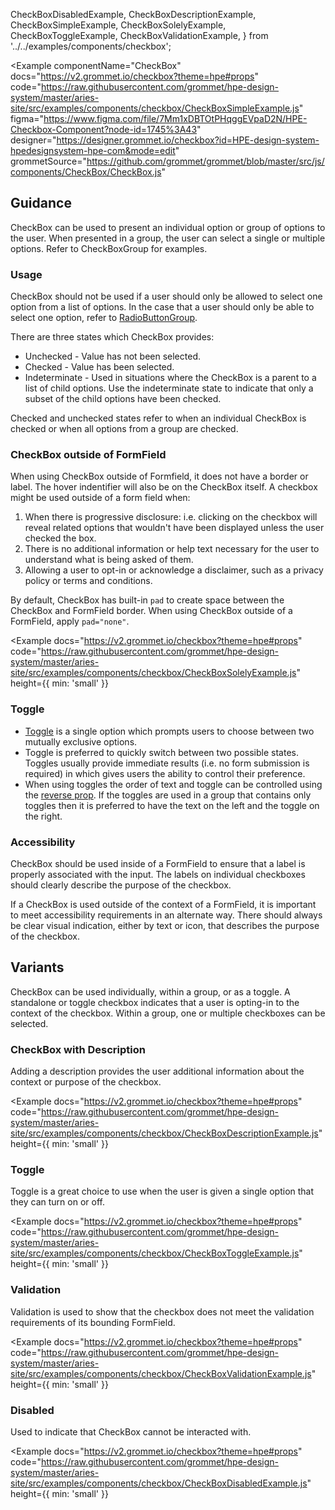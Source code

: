   CheckBoxDisabledExample,
  CheckBoxDescriptionExample,
  CheckBoxSimpleExample,
  CheckBoxSolelyExample,
  CheckBoxToggleExample,
  CheckBoxValidationExample,
} from '../../examples/components/checkbox';

<Example
  componentName="CheckBox"
  docs="https://v2.grommet.io/checkbox?theme=hpe#props"
  code="https://raw.githubusercontent.com/grommet/hpe-design-system/master/aries-site/src/examples/components/checkbox/CheckBoxSimpleExample.js"
  figma="https://www.figma.com/file/7Mm1xDBTOtPHqggEVpaD2N/HPE-Checkbox-Component?node-id=1745%3A43"
  designer="https://designer.grommet.io/checkbox?id=HPE-design-system-hpedesignsystem-hpe-com&mode=edit"
  grommetSource="https://github.com/grommet/grommet/blob/master/src/js/components/CheckBox/CheckBox.js"
>
  <CheckBoxSimpleExample />
</Example>

## Guidance

CheckBox can be used to present an individual option or group of options to the user. When presented in a group, the user can select a single or multiple options. Refer to CheckBoxGroup for examples.

### Usage

CheckBox should not be used if a user should only be allowed to select one option from a list of options. In the case that a user should only be able to select one option, refer to [RadioButtonGroup](/components/radiobuttongroup).

There are three states which CheckBox provides:

- Unchecked - Value has not been selected.
- Checked - Value has been selected.
- Indeterminate - Used in situations where the CheckBox is a parent to a list of child options. Use the indeterminate state to indicate that only a subset of the child options have been checked.

Checked and unchecked states refer to when an individual CheckBox is checked or when all options from a group are checked.

### CheckBox outside of FormField

When using CheckBox outside of Formfield, it does not have a border or label. The hover indentifier will also be on the CheckBox itself.
A checkbox might be used outside of a form field when:
1. When there is progressive disclosure: i.e. clicking on the checkbox will reveal related options that wouldn't have been displayed unless the user checked the box.
2. There is no additional information or help text necessary for the user to understand what is being asked of them.
3. Allowing a user to opt-in or acknowledge a disclaimer, such as a privacy policy or terms and conditions.

By default, CheckBox has built-in `pad` to create space between the CheckBox and FormField border. When using CheckBox outside of a FormField, apply `pad="none"`.

<Example
  docs="https://v2.grommet.io/checkbox?theme=hpe#props"
  code="https://raw.githubusercontent.com/grommet/hpe-design-system/master/aries-site/src/examples/components/checkbox/CheckBoxSolelyExample.js"
  height={{ min: 'small' }}
>
  <CheckBoxSolelyExample />
</Example>

### Toggle

- [Toggle](#toggle) is a single option which prompts users to choose between two mutually exclusive options.
- Toggle is preferred to quickly switch between two possible states. Toggles usually provide immediate results (i.e. no form submission is required) in which gives users the ability to control their preference.
- When using toggles the order of text and toggle can be controlled using the [reverse prop](https://v2.grommet.io/checkbox?theme=hpe#reverse). If the toggles
  are used in a group that contains only toggles then it is preferred to have the text on the left and the toggle on the right.

### Accessibility

CheckBox should be used inside of a FormField to ensure that a label is properly associated with the input. The labels on individual checkboxes should clearly describe the purpose of the checkbox.

If a CheckBox is used outside of the context of a FormField, it is important to meet accessibility requirements in an alternate way. There should always be clear visual indication, either by text or icon, that describes the purpose of the checkbox.

## Variants

CheckBox can be used individually, within a group, or as a toggle. A standalone or toggle checkbox indicates that a user is opting-in to the context of the checkbox. Within a group, one or multiple checkboxes can be selected.

### CheckBox with Description

Adding a description provides the user additional information about the context or purpose of the checkbox.

<Example
  docs="https://v2.grommet.io/checkbox?theme=hpe#props"
  code="https://raw.githubusercontent.com/grommet/hpe-design-system/master/aries-site/src/examples/components/checkbox/CheckBoxDescriptionExample.js"
  height={{ min: 'small' }}
>
  <CheckBoxDescriptionExample />
</Example>

### Toggle

Toggle is a great choice to use when the user is given a single option that they can turn on or off.

<Example
  docs="https://v2.grommet.io/checkbox?theme=hpe#props"
  code="https://raw.githubusercontent.com/grommet/hpe-design-system/master/aries-site/src/examples/components/checkbox/CheckBoxToggleExample.js"
  height={{ min: 'small' }}
>
  <CheckBoxToggleExample />
</Example>

### Validation

Validation is used to show that the checkbox does not meet the validation requirements of its bounding FormField.

<Example
  docs="https://v2.grommet.io/checkbox?theme=hpe#props"
  code="https://raw.githubusercontent.com/grommet/hpe-design-system/master/aries-site/src/examples/components/checkbox/CheckBoxValidationExample.js"
  height={{ min: 'small' }}
>
  <CheckBoxValidationExample />
</Example>

### Disabled

Used to indicate that CheckBox cannot be interacted with.

<Example
  docs="https://v2.grommet.io/checkbox?theme=hpe#props"
  code="https://raw.githubusercontent.com/grommet/hpe-design-system/master/aries-site/src/examples/components/checkbox/CheckBoxDisabledExample.js"
  height={{ min: 'small' }}
>
  <CheckBoxDisabledExample />
</Example>
